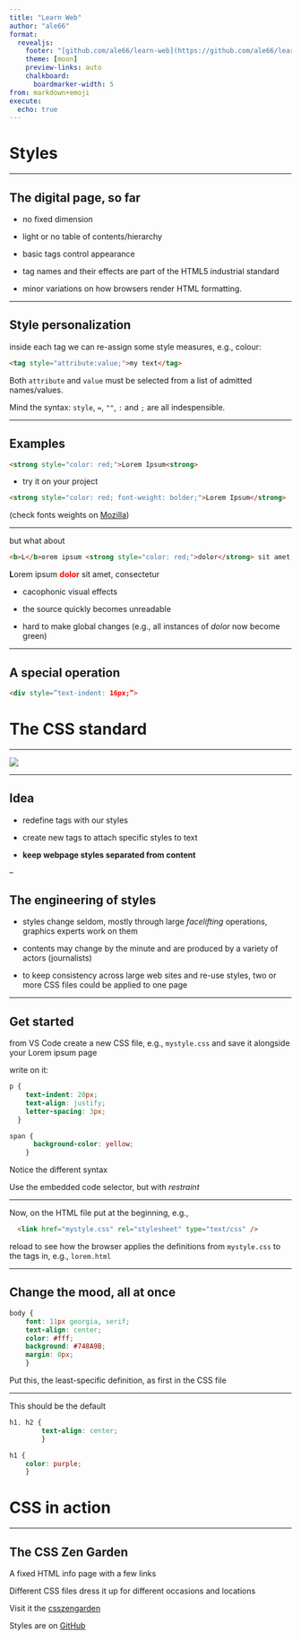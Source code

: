 ```yaml
---
title: "Learn Web"
author: "ale66"
format: 
  revealjs:
    footer: "[github.com/ale66/learn-web](https://github.com/ale66/learn-web)&nbsp;&nbsp;&nbsp;"
    theme: [moon]
    preview-links: auto
    chalkboard: 
      boardmarker-width: 5
from: markdown+emoji
execute:
  echo: true
---
```


# Styles


---

## The digital page, so far

- no fixed dimension
  
- light or no table of contents/hierarchy

- basic tags control appearance

- tag names and their effects are part of the HTML5 industrial standard 

- minor variations on how browsers render HTML formatting.


---

## Style personalization

inside each tag we can re-assign some style measures, e.g., colour:

```html
<tag style="attribute:value;">my text</tag>
```

Both ``attribute`` and ``value`` must be selected from a list of admitted names/values.

Mind the syntax: ``style``, ``=``, ``""``, ``:`` and ``;`` are all indespensible.

---

## Examples

```html
<strong style="color: red;">Lorem Ipsum<strong>
```

- try it on your project

```html
<strong style="color: red; font-weight: bolder;">Lorem Ipsum</strong>
```

(check fonts weights on [Mozilla](https://developer.mozilla.org/en-US/docs/Web/CSS/font-weight))

---

but what about

```html
<b>L</b>orem ipsum <strong style="color: red;">dolor</strong> sit amet, consectetur 
```

<b>L</b>orem ipsum <strong style="color: red;">dolor</strong> sit amet, consectetur 

- cacophonic visual effects

- the source quickly becomes unreadable

- hard to make global changes (e.g., all instances of *dolor* now become green)

---

## A special operation

```html
<div style=”text-indent: 16px;”>
```


# The CSS standard

---

![](https://kinsta.com/wp-content/uploads/2020/08/html-vs-css.png)


---

## Idea

- redefine tags with our styles

- create new tags to attach specific styles to text

- __keep webpage styles separated from content__

--

## The engineering of styles

- styles change seldom, mostly through large *facelifting* operations, graphics experts work on them

- contents may change by the minute and are produced by a variety of actors (journalists)

- to keep consistency across large web sites and re-use styles, two or more CSS files could be applied to one page

---

## Get started

from VS Code create a new CSS file, e.g., ``mystyle.css`` and save it alongside your Lorem ipsum page

write on it: 

  ```css
  p {
      text-indent: 20px;
      text-align: justify;
      letter-spacing: 3px;
    }

  span {
        background-color: yellow;
      } 
  ```

Notice the different syntax

Use the embedded code selector, but with *restraint*

---

Now, on the HTML file put at the beginning, e.g., 

```html
  <link href="mystyle.css" rel="stylesheet" type="text/css" />
```  

reload to see how the browser applies the definitions from ``mystyle.css`` to the tags in, e.g., ``lorem.html``

---


## Change the mood, all at once

```css
body {
	font: 11px georgia, serif;
	text-align: center;
	color: #fff;
	background: #748A9B;
	margin: 0px;
	}
```

Put this, the least-specific definition, as first in the CSS file


---

This should be the default

```css
h1, h2 {
        text-align: center;
        }
```

```css
h1 {
    color: purple;
    }
```


# CSS in action

---

## The CSS Zen Garden

A fixed HTML info page with a few links

Different CSS files dress it up for different occasions and locations

Visit it the [csszengarden](https://csszengarden.com/218/)



Styles are on [GitHub](https://github.com/mezzoblue/csszengarden.com)
